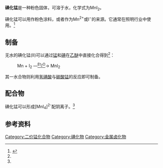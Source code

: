 {{chembox
| verifiedrevid = 370722401
|   Name = 碘化锰
|   ImageFile =
|   ImageFile2 = Cadmium-iodide-3D-balls.png
|   ImageName = 碘化锰(II)
|   IUPACName = 碘化锰(II)
|   OtherNames = 
| Section1 = {{Chembox Identifiers
| CASNo = 7790-33-2
| CASNo_Ref = {{cascite|correct|CAS}}
|  CASNo2  =  13446-37-2
|  CASNo2_Ref = {{cascite|correct|CAS}}
|  CASNo_Comment = 无水
|  CASNo2_Comment = 四水
|  RTECS  =  
|  PubChem  =  82250
|  EINECS  =  232-201-6
|  InChI  =  1S/2HI.Mn/h2*1H;/q;;+2/p-2
|  SMILES  =  [Mn+2].[I-].[I-]
|  ChemSpiderID_Ref  = {{chemspidercite|changed|chemspider}}|  ChemSpiderID  =  74227
|  InChIKey  =  QWYFOIJABGVEFP-NUQVWONBAL
|  StdInChI_Ref  = {{stdinchicite|changed|chemspider}}|  StdInChI  =  1S/2HI.Mn/h2*1H;/q;;+2/p-2
|  StdInChIKey_Ref  = {{stdinchicite|changed|chemspider}}|  StdInChIKey  =  QWYFOIJABGVEFP-UHFFFAOYSA-L
}}
| Section2 = {{Chembox Properties
|   Formula = MnI<sub>2</sub>
|   MolarMass = 308.747 g/mol
|   Appearance = 粉色晶体（四水）<ref name=crystal />
|   Density = 5.01 g/cm<sup>3</sup><br>2.82 g·cm−3（四水）<ref name=crystal>{{cite journal|journal=Acta Crystallographica Section C Crystal Structure Communications|volume=41|issue=9|date=1985-09-15|pages=1284–1286|doi=10.1107/S0108270185007466|url=http://scripts.iucr.org/cgi-bin/paper?S0108270185007466|title=Structure of manganese(II) iodide tetrahydrate, MnI2.4H2O|accessdate=2021-11-26|author=J. E. Moore, J. E. Abola, R. A. Butera|archive-date=2021-11-26|archive-url=https://web.archive.org/web/20211126032326/http://scripts.iucr.org/cgi-bin/paper?S0108270185007466|dead-url=no}}</ref>
|   Solubility = 易溶于水<ref name=wjhxcs>《无机化学丛书》第九卷 锰分族 铁系 铂系.申泮文等. 北京：科学出版社,2011. ISBN 978-7-03-030545-9. P<sub>19</sub>. 碘化锰(II)</ref>
|   MeltingPt = 701°C (anhydrous) <br> 80 °C (tetrahydrate)
|   BoilingPt = 1033 °C
  }}
| Section3 = {{Chembox Structure
|   Coordination = octahedral
|   CrystalStruct = Rhombohedral, [[Pearson_symbol|hP3]]
|   SpaceGroup = P-3m1, No. 164
|   Dipole =
  }}
| Section7 = {{Chembox Hazards
| NFPA-H = 1
| NFPA-F = 0
| NFPA-R = 1
|   EUClass = 有害 ('''Xn''')
|   RPhrases = {{R20/21/22}}
|   SPhrases = {{S36}}<ref name="sa">
{{cite web |url= http://www.sigmaaldrich.com/catalog/search/ProductDetail/ALDRICH/223646 |title= 223646 Manganese(II) iodide 98%    |accessdate=2011-08-05 |publisher= Sigma-Aldrich|date= }}</ref>
|   FlashPt = non-flammable
  }}
| Section8 = {{Chembox Related
|   OtherAnions = [[氟化锰|氟化锰]]<br />[[氯化锰|氯化锰]]<br />[[溴化锰|溴化锰]]
|   OtherCations = [[碘化亚铁|碘化亚铁]]<br />[[碘化钴|碘化钴]]
  }}
}}

'''碘化锰'''是一种粉色固体，可溶于水，化学式为MnI<sub>2</sub>。

碘化锰可以用作粉色涂料，或者作为Mn<sup>2+</sup>或I<sup>−</sup>的来源。它通常在照明行业中使用。<ref name="dict">
{{Cite book
 | last = Cepanec
 | first = Ivica 
 | author-link = 
 | last2 = 
 | first2 = 
 | author2-link =
 | publication-date =
 | date =
 | year = 2004
 | title = Synthesis of Biaryls
 | edition =
 | volume = 
 | series =
 | publication-place = 
 | place = 
 | publisher = Elseveir
 | id =
 | isbn = 0-08-044412-1
 | doi =
 | oclc =
 | pages = 104
 | url = http://books.google.com/?id=UMLOo1wXWdwC&pg=PA104&dq=%22Manganese(II)+bromide+%22
 | accessdate = 2008-06-18
 | postscript = <!--None-->
}}</ref>

==制备==
无水的碘化锰(II)可以通过[[锰|锰]]和[[碘|碘]]在[[乙醚|乙醚]]中直接化合得到<ref name=wjhxcs />：
:Mn + I<sub>2</sub> —<u><sup>Et<sub>2</sub>O</sup></u>→ MnI<sub>2</sub>

其一水合物则利用[[氢碘酸|氢碘酸]]与[[碳酸锰|碳酸锰]]的反应即可制备。
==配合物==
碘化锰可以形成[MnI<sub>4</sub>]<sup>2-</sup>配阴离子。<ref name=wjhxcs />
==参考资料==
{{reflist}}

{{锰化合物}}

[[Category:二价锰化合物|Category:二价锰化合物]]
[[Category:碘化物|Category:碘化物]]
[[Category:金属卤化物|Category:金属卤化物]]